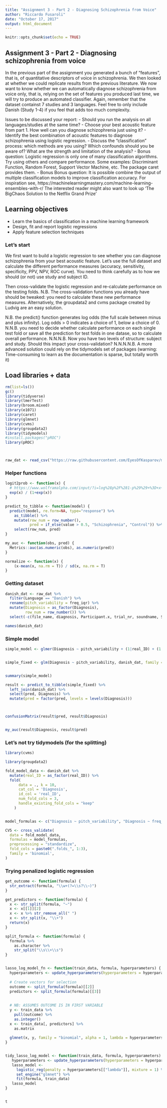 ```yaml
---
title: "Assignment 3 - Part 2 - Diagnosing Schizophrenia from Voice"
author: "Riccardo Fusaroli"
date: "October 17, 2017"
output: html_document
---
```


```r
knitr::opts_chunk$set(echo = TRUE)
```

## Assignment 3 - Part 2 - Diagnosing schizophrenia from voice

In the previous part of the assignment you generated a bunch of "features", that is, of quantitative descriptors of voice in schizophrenia. We then looked at whether we could replicate results from the previous literature.
We now want to know whether we can automatically diagnose schizophrenia from voice only, that is, relying on the set of features you produced last time, we will try to produce an automated classifier.
Again, remember that the dataset containst 7 studies and 3 languages. Feel free to only include Danish (Study 1-4) if you feel that adds too much complexity.

Issues to be discussed your report:
- Should you run the analysis on all languages/studies at the same time? 
- Choose your best acoustic feature from part 1. How well can you diagnose schizophrenia just using it?
- Identify the best combination of acoustic features to diagnose schizophrenia using logistic regression.
- Discuss the "classification" process: which methods are you using? Which confounds should you be aware of? What are the strength and limitation of the analysis?
- Bonus question: Logistic regression is only one of many classification algorithms. Try using others and compare performance. Some examples: Discriminant Function, Random Forest, Support Vector Machine, etc. The package caret provides them. 
- Bonus Bonus question: It is possible combine the output of multiple  classification models to improve classification accuracy. For inspiration see,
https://machinelearningmastery.com/machine-learning-ensembles-with-r/
 The interested reader might also want to look up 'The BigChaos Solution to the Netflix Grand Prize'

## Learning objectives
- Learn the basics of classification in a machine learning framework
- Design, fit and report logistic regressions
- Apply feature selection techniques

### Let's start

We first want to build a logistic regression to see whether you can diagnose schizophrenia from your best acoustic feature. Let's use the full dataset and calculate the different performance measures (accuracy, sensitivity, specificity, PPV, NPV, ROC curve). You need to think carefully as to how we should (or not) use study and subject ID.

Then cross-validate the logistic regression and re-calculate performance on the testing folds. N.B. The cross-validation functions you already have should be tweaked: you need to calculate these new performance measures. Alternatively, the groupdata2 and cvms package created by Ludvig are an easy solution. 

N.B. the predict() function generates log odds (the full scale between minus and plus infinity). Log odds > 0 indicates a choice of 1, below a choice of 0.
N.N.B. you need to decide whether calculate performance on each single test fold or save all the prediction for test folds in one datase, so to calculate overall performance.
N.N.N.B. Now you have two levels of structure: subject and study. Should this impact your cross-validation?
N.N.N.N.B. A more advanced solution could rely on the tidymodels set of packages (warning: Time-consuming to learn as the documentation is sparse, but totally worth it)


## Load libraries + data
```r
rm(list=ls())
gc()
library(tidyverse)
library(lmerTest)
library(broom.mixed)
library(e1071)
library(caret)
library(glmnet)
library(cvms)
library(groupdata2)
library(tidymodels)
#install.packages("pROC")
library(pROC)



raw_dat <- read_csv("https://raw.githubusercontent.com/EyesOfKasparov/methods3_A3/master/finalish_data.csv")

```
### Helper functions
```r
logit2prob <- function(x) {
  # https://www.wolframalpha.com/input/?i=log%28p%2F%281-p%29%29+%3D+x+isolate+p
  exp(x) / (1+exp(x))
}

predict_to_tibble <- function(model) {
  predict(model, re.form=NA, type="response") %>% 
    as_tibble() %>% 
    mutate(row_num = row_number(), 
           pred = if_else(value > 0.5, "Schizophrenia", "Control")) %>% 
    select(row_num, pred)
}

my_auc <- function(obs, pred) {
  Metrics::auc(as.numeric(obs), as.numeric(pred))  
}

normalize <- function(x) {
    (x-mean(x, na.rm = T)) / sd(x, na.rm = T)
}
```



### Getting dataset
```r
danish_dat <- raw_dat %>% 
  filter(Language == "Danish") %>% 
  rename(pitch_variability = freq_iqr) %>% 
  mutate(Diagnosis = as_factor(Diagnosis),
         row_num = row_number()) %>% 
  select(-c(file_name, diagnosis, Participant.x, trial_nr, soundname, Study, Language, Participant.y))

names(danish_dat)
```


### Simple model
```r
simple_model <- glmer(Diagnosis ~ pitch_variability + (1|real_ID) + (1|Study), data = danish_dat, family = "binomial", control=lme4::glmerControl(optimizer="bobyqa"))


simple_fixed <- glm(Diagnosis ~ pitch_variability, danish_dat, family = "binomial")


summary(simple_model)

result <- predict_to_tibble(simple_fixed) %>% 
  left_join(danish_dat) %>% 
  select(pred, Diagnosis) %>% 
  mutate(pred = factor(pred, levels = levels(Diagnosis)))



confusionMatrix(result$pred, result$Diagnosis)


my_auc(result$Diagnosis, result$pred)
```


### Let's not try tidymodels (for the splitting)
```r
library(cvms)

library(groupdata2)

fold_model_data <- danish_dat %>% 
  mutate(real_ID = as_factor(real_ID)) %>% 
  fold(
      data = ., k = 10,
      cat_col = 'Diagnosis',
      id_col = 'real_ID',
      num_fold_cols = 3,
      handle_existing_fold_cols = "keep"
    ) 


model_formulas <- c("Diagnosis ~ pitch_variability", "Diagnosis ~ freq_mean")

CV5 <- cross_validate(
  data = fold_model_data,
  formulas = model_formulas,
  preprocessing = "standardize",
  fold_cols = paste0(".folds_", 1:3),
  family = 'binomial', 
)
```

### Trying penalized logistic regression
```r
get_outcome <- function(formula) {
  str_extract(formula, "\\w+(?=\\s?\\~)")
}

get_predictors <- function(formula) {
  x <- str_split(formula, "~")
  x <- x[[1]][2]
  x <- x %>% str_remove_all(" ")
  x <- str_split(x, "\\+")
  return(x)  
}

split_formula <- function(formula) {
  formula %>% 
    as.character %>% 
    str_split("\\s\\+\\s")
}


lasso_log_model_fn <- function(train_data, formula, hyperparameters) {
  hyperparameters <- update_hyperparameters(hyperparameters = hyperparameters, required = "lambda")
  
  # Create vectors for selection
  outcome <- split_formula(formula)[[2]]
  predictors <- split_formula(formula)[[3]]
  
  
  # NB: ASSUMES OUTCOME IS IN FIRST VARIABLE
  y <- train_data %>% 
    pull(outcome) %>% 
    as.integer()
  x <- train_data[, predictors] %>% 
    as.matrix
  
  glmnet(x, y, family = "binomial", alpha = 1, lambda = hyperparameters[["lambda"]])
}


tidy_lasso_log_model <- function(train_data, formula, hyperparameters) {
   hyperparameters <- update_hyperparameters(hyperparameters = hyperparameters, required = "lambda")
   lasso_model <- 
     logistic_reg(penalty = hyperparameters[["lambda"]], mixture = 1) %>%
     set_engine("glmnet") %>% 
     fit(formula, train_data)
   lasso_model
}


t

```






